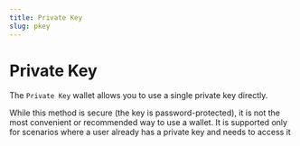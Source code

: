 ```yaml
---
title: Private Key
slug: pkey
---
```


# Private Key

The `Private Key` wallet allows you to use a single private key directly.

While this method is secure (the key is password-protected), it is not the most convenient or recommended way to use a wallet. It is supported only for scenarios where a user already has a private key and needs to access it
